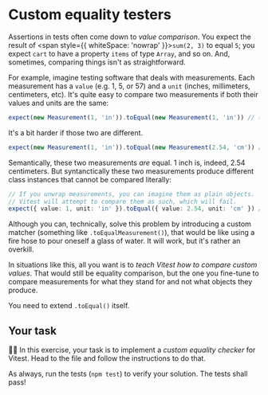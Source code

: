 # Custom equality testers

Assertions in tests often come down to _value comparison_. You expect the result of <span style={{ whiteSpace: 'nowrap' }}>`sum(2, 3)`</span> to equal `5`; you expect `cart` to have a property `items` of type `Array`, and so on. And, sometimes, comparing things isn't as straightforward.

For example, imagine testing software that deals with measurements. Each measurement has a `value` (e.g. 1, 5, or 57) and a `unit` (inches, millimeters, centimeters, etc). It's quite easy to compare two measurements if both their values and units are the same:

```ts nonumber
expect(new Measurement(1, 'in')).toEqual(new Measurement(1, 'in')) // ✅
```

It's a bit harder if those two are different.

```ts nonumber
expect(new Measurement(1, 'in')).toEqual(new Measurement(2.54, 'cm')) // ❌
```

Semantically, these two measurements _are_ equal. 1 inch is, indeed, 2.54 centimeters. But syntanctically these two measurements produce different class instances that cannot be compared literally:

```ts nonumber
// If you unwrap measurements, you can imagine them as plain objects.
// Vitest will attempt to compare them as such, which will fail.
expect({ value: 1, unit: 'in' }).toEqual({ value: 2.54, unit: 'cm' }) // ❌
```

Although you can, technically, solve this problem by introducing a custom matcher (something like `.toEqualMeasurement()`), that would be like using a fire hose to pour oneself a glass of water. It will work, but it's rather an overkill.

In situations like this, all you want is to _teach Vitest how to compare custom values_. That would still be equality comparison, but the one you fine-tune to compare measurements for what they stand for and not what objects they produce.

You need to extend `.toEqual()` itself.

## Your task

👨‍💼 In this exercise, your task is to implement a _custom equality checker_ for Vitest. Head to the <InlineFile file="vitest.setup.ts" /> file and follow the instructions to do that.

As always, run the tests (`npm test`) to verify your solution. The tests shall pass!
